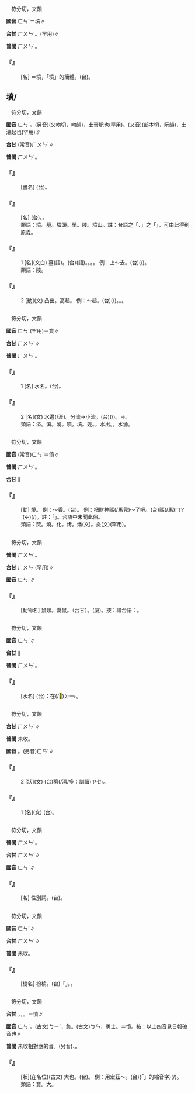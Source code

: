 
=={{ruby|<mark>&#xf934d;</mark>|ㄈㄣˊ}}==

　符分切，文韻

'''國音''' <rt>ㄈㄣˊ</rt>＝墳∥

'''台甘''' <rt>ㄏㄨㄣˊ</rt>。{{ruby|(文)|ㄏㄨㄣˋ}}(罕用)∥

'''普閩''' <rt>ㄏㄨㄣˊ</rt>。

    

==='''『{{ruby|<mark>&#xf934d;</mark>|ㄈㄣˊ}}』'''===
: [名] ＝墳，「墳」的簡體。(台){{ruby|<mark>&#xf934d;</mark>|ㄏㄨㄣˊ}}。
    

==墳/{{ruby|<mark>&#xf934d;</mark>|ㄈㄣˊ}}==

　符分切，文韻

'''國音''' <rt>ㄈㄣˊ</rt>。(另音){{ruby|(文)|ㄈㄣˋ}}(父吻切，吻韻)，土膏肥也(罕用)。(又音){{ruby|(文)|ㄅㄣˇ}}(部本切，阮韻)，土沸起也(罕用)∥

'''台甘''' (常音)<rt>ㄏㄨㄣˊ</rt>{{ruby|。|ㄏㄨㄣˋ}}∥

'''普閩''' <rt>ㄏㄨㄣˊ</rt>。

    

==='''『{{ruby|墳|ㄈㄣˊ}}{{ruby|典|ㄉㄧㄢˇ}}』'''===
: [書名] (台){{ruby|三|ㄙㆰ}}{{ruby|墳|ㄏㄨㄣˊ}}{{ruby|五|ㄫㆦˋ}}{{ruby|典|ㄉㄧㄢˋ}}。
    

==='''『{{ruby|墳|ㄈㄣˊ}}{{ruby|頭|ㄊㄡˊ}}{{ruby|兒|ㄦ}}』'''===
: [名] (台){{ruby|墓|ㆠㆲ˫}}{{ruby|/|ㆠㆦ˫}}{{ruby|堆|ㄉㄨㄧ}}。{{ruby|墓|ㆠㆲ˫}}{{ruby|/|ㆠㆦ˫}}{{ruby|龜|ㄍㄨ}}。
:類語：墳。墓。墳頭。塋。陵。墳山。註：台語之「{{ruby|出|ㄘㄨㆵ}}{{ruby|山|ㄙㄨㆩ}}、{{ruby|出|ㄘㄨㆵ}}{{ruby|殯|ㄅㄧㄣ˪}}」之「{{ruby|山|ㄙㄨㆩ}}」，可由此得到原義。
:
    

==='''『{{ruby|墳|ㄈㄣˊ}}』'''===
:1  [名](文白) 墓(語)。(台){{ruby|墓|ㆠㆲ˫}}{{ruby|/|ㆠㆦ˫}}(語)。{{ruby|墓|ㆠㆲ˫}}{{ruby|仔|ㄚ}}{{ruby|堆|ㄉㄨㄧ}}。{{ruby|墓|ㆠㆲ˫}}{{ruby|龜|ㄍㄨ}}。{{ruby|風|ㄏㆲ}}{{ruby|水|ㄙㄨㄧˋ}}。 例：上～去。(台){{ruby|去|ㄎㄧ˪}}{{ruby|上|ㄐㄧㆧ˫}}{{ruby|/|ㄑㄧㆧ˫}}(/{{ruby|培|ㄅㄨㆤˊ}}{{ruby|→|ㄅㄨㆤ˫}}){{ruby|墓|ㆠㆲ˫}}{{ruby|/|ㆠㆦ˫}}。
:類語：陵。
:
    

==='''『{{ruby|墳|ㄈㄣˊ}}』'''===
:2  [動](文) 凸出。高起。 例：～起。(台){{ruby|塗|ㄊㆦˊ}}{{ruby|墳|ㄏㄨㄣˊ}}{{ruby|→|ㄅㄨㄣ˫}}{{ruby|懸|ㄍㄨㄢˊ}}{{ruby|懸|ㄍㄨㄢˊ}}(/{{ruby|高|ㄍㄨㄢˊ}}{{ruby|高|ㄍㄨㄢˊ}})。{{ruby|增|ㄐㄧㄥ˫}}{{ruby|高|ㄍㄨㄢˊ}}。{{ruby|凸|ㄆㆲ˪}}{{ruby|起|·ㄎㄧˋ}}。
    

=={{ruby|濆|ㄈㄣˊ}}==

　符分切，文韻

'''國音''' <rt>ㄈㄣˊ</rt>(罕用){{ruby|。|ㄆㄣ}}＝賁∥

'''台甘''' <rt>ㄏㄨㄣˊ</rt>∥

'''普閩''' <rt>ㄏㄨㄣˊ</rt>。

    

==='''『{{ruby|濆|ㄈㄣˊ}}』'''===
:1  [名] 水名。(台){{ruby|水|ㄗㄨㄧˋ}}{{ruby|名|ㄇㄧㄚˊ}}。
    

==='''『{{ruby|濆|ㄈㄣˊ}}』'''===
:2  [名](文) 水邊(/涯)。分流→小流。(台){{ruby|水|ㄗㄨㄧˋ}}{{ruby|邊|ㄅㆪ}}(/{{ruby|涯|ㆣㄞˊ}}{{ruby|/|ㆣㄚˊ}})。{{ruby|分|ㄏㄨㄣ}}{{ruby|流|ㄌㄧㄨˊ}}→{{ruby|細|ㄙㄨㆤ˪}}{{ruby|/|ㄙㆤ˪}}{{ruby|流|ㄌㄧㄨˊ}}。
:類語：溢。潠。湧。噴。墳。娩。{{ruby|<mark>&#xffa6a;</mark>|ㄉㄚˊ}}，水出。{{ruby|湓|ㄆㄣˊ}}，水湧。
:
    

=={{ruby|焚|ㄈㄣˊ}}==

　符分切，文韻

'''國音''' (常音)<rt>ㄈㄣˊ</rt>{{ruby|。|ㄈㄣˋ}}＝僨∥

'''普閩''' <rt>ㄏㄨㄣˊ</rt>。

'''台甘''' {{ruby|(文)|ㄏㄨㄣˊ}}∥

    

==='''『{{ruby|焚|ㄈㄣˊ}}』'''===
: [動] 燒。 例：～香。(台){{ruby|燒|ㄒㄧㄜ}}{{ruby|香|ㄏㄧㆫ}}{{ruby|/|ㄏㄧㆧ}}。 例：把財神禡(/馬兒)～了吧。(台){{ruby|將|ㄐㄧㆲ}}{{ruby|財|ㄗㄞˊ}}{{ruby|神|ㄒㄧㄣˊ}}禡(/馬)<rt>ㄇㄚˋ</rt>{{ruby|加|ㄍㄚ}}(←{{ruby|共|ㄍㄚ˫}}){{ruby|燒|ㄒㄧㄜ}}{{ruby|燒|ㄒㄧㄜ}}{{ruby|掉|ㄉㄧㄠ˪}}(/{{ruby|去|ㄎㄧ˪}})。註：「{{ruby|財|ㄗㄞˊ}}{{ruby|神|ㄒㄧㄣˊ}}{{ruby|禡|ㄇㄚˋ}}」{{ruby|是|ㄒㄧ˫}}{{ruby|祭|ㄗㆤ˪}}{{ruby|祀|ㄙㄨ˫}}{{ruby|用|ㄧㄥ˫}}{{ruby|/|ㄧㆲ˫}}{{ruby|紙|ㄗㄨㄚˋ}}{{ruby|印|ㄧㄣ˪}}{{ruby|財|ㄗㄞˊ}}{{ruby|神|ㄒㄧㄣˊ}}{{ruby|圖|ㄉㆦˊ}}{{ruby|像|ㄒㄧㆲ˫}}。台語中未聞此俗。
:類語：焚。燒。化。烤。燔(文)。炎(文)(罕用)。
:
    

=={{ruby|鼢|ㄈㄣˊ}}==

　符分切，文韻

'''普閩''' <rt>ㄏㄨㄣˊ</rt>。

'''台甘''' <rt>ㄏㄨㄣˊ</rt>{{ruby|。|ㄏㄨㄣˋ}}(罕用)∥

'''國音''' <rt>ㄈㄣˊ</rt>∥

    

==='''『{{ruby|鼢|ㄈㄣˊ}}』'''===
: [動物名] 鼠類。鼴鼠。（台甘）{{ruby|鼢|ㄏㄨㄣ}}{{ruby|→|ㆠㄨㄣ˪}}{{ruby|鼠|ㄑㄧˋ}}{{ruby|/|ㄘㄨˋ}}。(廈){{ruby|<mark>&#xf9446;</mark>|ㄐㆪ}}{{ruby|鼠|ㄑㄧˋ}}{{ruby|/|ㄘㄨˋ}}。按：諧台語：{{ruby|錢|ㄐㆪˊ}}{{ruby|鼠|ㄑㄧˋ}}{{ruby|/|ㄘㄨˋ}}。
    

=={{ruby|汾|ㄈㄣˊ}}==

　符分切，文韻

'''國音''' <rt>ㄈㄣˊ</rt>∥

'''台甘''' {{ruby|(文)|ㄏㄨㄣ}}{{ruby|/|ㄏㄨㄣˊ}}∥

'''普閩''' <rt>ㄏㄨㄣˊ</rt>。

    

==='''『{{ruby|汾|ㄈㄣˊ}}{{ruby|河|ㄏㄜˊ}}』'''===
: [水名] (台){{ruby|溪|ㄎㄨㆤ}}{{ruby|/|ㄎㆤ}}{{ruby|名|ㄇㄧㄚˊ}}：在(/<mark>&#xf9853;</mark>)<rt>ㄉㄧ˫</rt>{{ruby|山|ㄙㄨㆩ}}{{ruby|西|ㄙㆤ}}{{ruby|省|ㄒㄧㄥˋ}}。
    

=={{ruby|蕡|ㄈㄣˊ}}==

　符分切，文韻

'''台甘''' <rt>ㄏㄨㄣˊ</rt>∥

'''普閩''' 未收。

'''國音''' {{ruby|(文)|ㄈㄣˊ}}。(另音)<rt>ㄈㄢˊ</rt>{{ruby|、|ㄈㄣˋ}}∥

    

==='''『{{ruby|蕡|ㄈㄣˊ}}』'''===
:2  [狀](文) (台){{ruby|草|ㄘㄠˋ}}{{ruby|木|ㆠㄚㆶ ͘}}{{ruby|結|ㄍㄧㄚㆵ}}{{ruby|真|ㄐㄧㄣ}}穧(/濟/多：訓讀)<rt>ㄗㆤ˫</rt>{{ruby|/|ㄗㄨㆤ˫}}{{ruby|子|ㄐㄧˋ}}{{ruby|丌|ㆤ}}{{ruby|款|ㄎㄨㄢˋ}}{{ruby|式|ㄒㄧㆤㆶ}}{{ruby|/|ㄒㄧㆵ}}。
    

==='''『{{ruby|蕡|ㄈㄣˊ}}』'''===
:1  [名](文) (台){{ruby|麻|ㄇㄨㄚˊ}}{{ruby|丌|ㆤ}}{{ruby|子|ㄐㄧˋ}}。
    

=={{ruby|豶|ㄈㄣˊ}}==

　符分切，文韻

'''普閩''' <rt>ㄏㄨㄣˊ</rt>。

'''台甘''' <rt>ㄏㄨㄣˊ</rt>∥

'''國音''' <rt>ㄈㄣˊ</rt>∥

    

==='''『{{ruby|豶|ㄈㄣˊ}}』'''===
: [名] 性別詞。(台){{ruby|公|ㄍㄤ}}{{ruby|丌|ㆤ}}{{ruby|牲|ㄐㄧㄥ}}{{ruby|生|ㄙㆥ}}{{ruby|/|ㄒㆪ}}。
    

=={{ruby|枌|ㄈㄣˊ}}==

　符分切，文韻

'''國音''' <rt>ㄈㄣˊ</rt>∥

'''台甘''' <rt>ㄏㄨㄣˊ</rt>∥

'''普閩''' 未收。

    

==='''『{{ruby|枌|ㄈㄣˊ}}』'''===
: [樹名] 枌榆。(台){{ruby|又|ㄧㄨ˫}}{{ruby|名|ㄇㄧㄚˊ}}「{{ruby|白|ㄅㆤㆷ ͘}}{{ruby|榆|ㄨˊ}}」。{{ruby|榆|ㄨˊ}}{{ruby|樹|ㄑㄧㄨ˫}}{{ruby|丌|ㆤ}}{{ruby|一|ㄐㄧㆵ ͘}}{{ruby|種|ㄐㄧㆲˋ}}。
    

=={{ruby|賁|ㄈㄣˊ}}==

　符分切，文韻

'''台甘''' {{ruby|(文)|ㄏㄨㄣˊ}}{{ruby|。|ㄅㄧ˪}}，{{ruby|文|ㆠㄨㄣˊ}}{{ruby|飾|ㄒㄧㆤㆶ}}{{ruby|。|ㄆㄨㄣ}}，{{ruby|虎|ㄏㆦˋ}}{{ruby|賁|ㄆㄨㄣ}}。{{ruby|姓|ㄙㆥ˪}}{{ruby|/|ㄒㆪ˪}}{{ruby|，|ㄏㄨㄧˊ}}{{ruby|。|ㄏㄨㄣˋ}}＝憤∥

'''國音''' <rt>ㄈㄣˊ</rt>。(古文)<rt>ㄅㄧˋ</rt>，{{ruby|文|ㄨㄣˋ}}飾。(古文)<rt>ㄅㄣ</rt>，勇士。{{ruby|(文)|ㄈㄣˋ}}＝憤。按：以上四音見日報破音典∥

'''普閩''' 未收相對應的音。(另音){{ruby|賁|ㄅㄧ˪}}、{{ruby|賁|ㄆㄨㄣ}}。

    

==='''『{{ruby|賁|ㄈㄣˊ}}』'''===
: [狀](在名位)(古文) 大也。(台){{ruby|大|ㄉㄨㄚ˫}}。 例：用宏茲～。(台){{ruby|用|ㄧㄥ˫}}{{ruby|/|ㄧㆲ˫}}{{ruby|來|ㄌㄞˊ}}{{ruby|擴|ㄎㆦㆶ}}{{ruby|充|ㄑㄧㆲ}}{{ruby|<mark>&#xffb50;</mark>|ㄐㄧㆵ}}(「{{ruby|此|ㄐㄧˋ}}{{ruby|一|ㄐㄧㆵ ͘}}」的縮音字)(/{{ruby|此|ㄐㄧㆵ}}){{ruby|個|ㆤˊ}}{{ruby|弘|ㄏㆲˊ}}{{ruby|大|ㄉㄞ˫}}。
:類語：賁。大。
:
    
